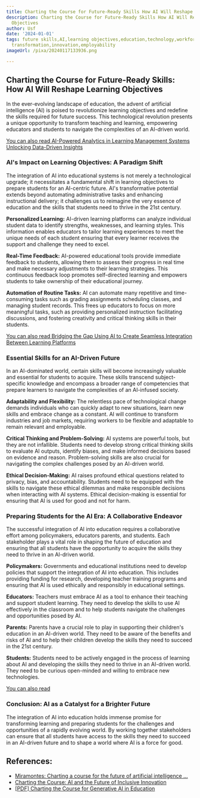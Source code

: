 ```yaml
---
title: Charting the Course for Future-Ready Skills How AI Will Reshape Learning Objectives
description: Charting the Course for Future-Ready Skills How AI Will Reshape Learning
  Objectives
author: Usf
date: '2024-01-01'
tags: future skills,AI,learning objectives,education,technology,workforce,skills gap,digital
  transformation,innovation,employability
imageUrl: /pixa/20240117133936.png

---
```

## Charting the Course for Future-Ready Skills:  How AI Will Reshape Learning Objectives

In the  ever-evolving landscape of education, the advent of artificial intelligence (AI) is poised to revolutionize learning objectives and redefine  the skills required for future  success.  This technological revolution  presents a unique opportunity to transform  teaching and learning, empowering educators and students  to navigate the complexities of an AI-driven world.

[You can  also read AI-Powered Analytics in Learning  Management Systems Unlocking Data-Driven Insights](AI-Powered%20Analytics%20in%20Learning%20Management%20Systems%20Unlocking%20Data-Driven%20Insights)


###  AI's  Impact on Learning Objectives:  A Paradigm Shift

The integration of AI into educational  systems is not merely a technological upgrade; it necessitates a fundamental shift in learning objectives to prepare students for an AI-centric future. AI's transformative potential extends beyond automating administrative tasks and enhancing instructional delivery; it challenges us  to reimagine the very essence of education and the skills  that students need to thrive  in the 21st century.

**Personalized Learning:** AI-driven learning platforms can analyze individual  student data to identify strengths, weaknesses, and learning styles. This information enables educators to tailor learning experiences to  meet the unique needs of each student  ensuring that every learner receives the support and challenge they need to excel.

**Real-Time Feedback:** AI-powered educational tools provide immediate feedback to students,  allowing them to assess their progress in  real  time and make necessary adjustments to  their learning strategies. This continuous feedback loop promotes self-directed learning and empowers students to take ownership of their educational journey.

**Automation of Routine  Tasks:** AI can automate many repetitive and time-consuming  tasks such as grading assignments scheduling classes, and managing student records. This frees up educators to focus on more meaningful tasks, such as providing personalized instruction facilitating  discussions, and  fostering creativity and critical thinking skills in their students.

[You can also read Bridging the Gap Using AI to  Create  Seamless Integration Between Learning Platforms](Bridging%20the%20Gap%20Using%20AI%20to%20Create%20Seamless%20Integration%20Between%20Learning%20Platforms)


### Essential  Skills for an AI-Driven Future

In an AI-dominated world, certain skills will become increasingly valuable  and essential for students to acquire.  These skills transcend subject-specific knowledge and  encompass a broader range of competencies that prepare learners to navigate the complexities of an AI-infused society.

**Adaptability and Flexibility:** The relentless pace of technological change demands individuals who can quickly adapt to new  situations, learn new skills and embrace change as a constant.  AI will  continue to transform industries and job markets, requiring workers  to be flexible and adaptable to remain relevant and  employable.

**Critical Thinking and  Problem-Solving:** AI systems are powerful tools, but they are not infallible. Students need to develop strong critical thinking  skills to evaluate AI outputs, identify biases, and make informed decisions based on evidence and reason. Problem-solving skills  are also crucial for navigating the  complex challenges posed by an AI-driven  world.

**Ethical Decision-Making:** AI raises profound ethical questions related to privacy,  bias, and accountability. Students need to be equipped with the skills to navigate  these ethical dilemmas and make responsible decisions when interacting with AI systems. Ethical decision-making is essential for ensuring that AI is used for good and not for harm.

### Preparing Students for the AI Era: A Collaborative Endeavor

The successful integration of AI into education requires a  collaborative effort among policymakers, educators parents, and students. Each stakeholder plays a vital role in shaping  the future of education and ensuring that all students have the  opportunity  to acquire the skills they need to  thrive in an AI-driven world.

**Policymakers:** Governments and educational institutions need to develop policies that support the integration of AI  into education. This includes providing funding  for research, developing teacher training programs and ensuring that AI is used ethically and responsibly in educational  settings.

**Educators:** Teachers must embrace AI as a tool to enhance their teaching  and support student learning. They need to develop the skills  to  use AI  effectively in the classroom and to help  students navigate  the challenges and opportunities  posed by AI.

**Parents:** Parents have a crucial role to play  in supporting their children's  education in an AI-driven world. They need to be aware of the  benefits  and risks of AI and to help their children develop the skills they need to succeed in the 21st century.

**Students:** Students need  to be actively engaged in the process of  learning about AI and developing the skills they need to thrive in an  AI-driven world. They need to be curious open-minded and willing to embrace new technologies.

[You  can also read ]()


### Conclusion: AI as a  Catalyst  for a Brighter Future

The integration of AI into education holds immense promise for  transforming learning and preparing students for the  challenges  and opportunities of a rapidly evolving world. By working together stakeholders can ensure that all students have  access to the skills they need to  succeed in an AI-driven future and to  shape a world where AI is a force for good.

## References:
- [Miramontes: Charting a course for the future of artificial intelligence ...](https://newsroom.ocde.us/miramontes-charting-a-course-for-the-future-of-artificial-intelligence-in-education/)
- [Charting the Course: AI and the Future of Inclusive Innovation](https://www.linkedin.com/pulse/charting-course-ai-future-inclusive-innovation-marshall-stanton)
- [[PDF] Charting the Course for Generative AI in Education](https://www.aei.org/wp-content/uploads/2023/11/231114-Charting-the-Course-for-Generative-AI-in-Education-transcript.pdf?x91208)
